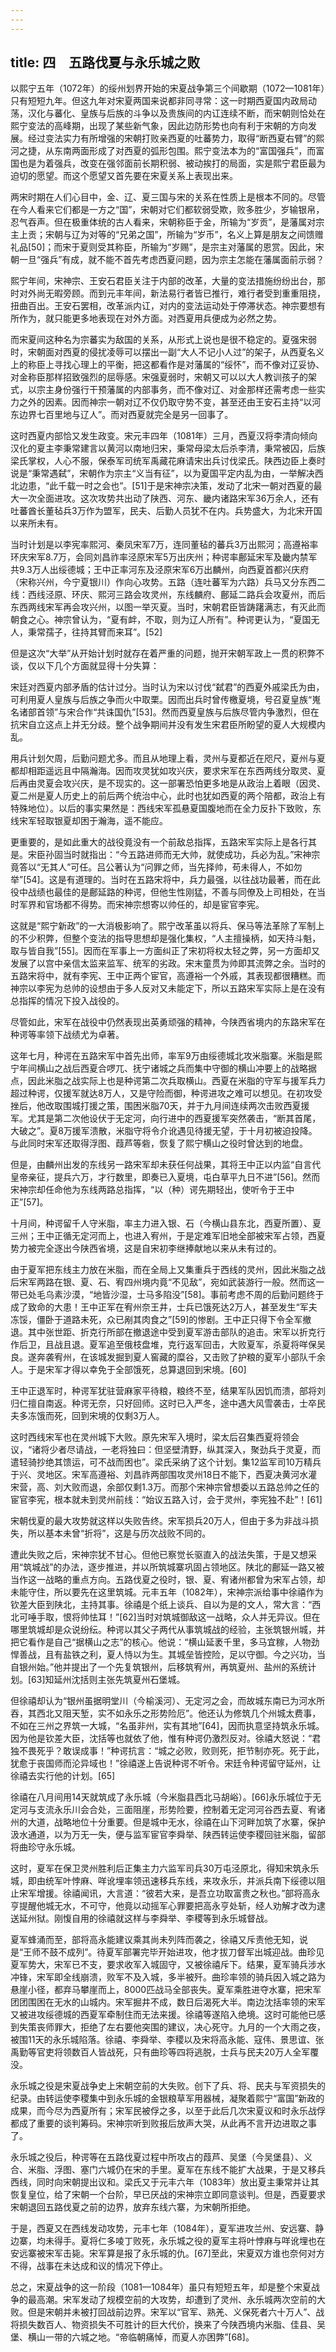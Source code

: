 ```yaml
---
---
---
```

title: 四　五路伐夏与永乐城之败
---




以熙宁五年（1072年）的绥州划界开始的宋夏战争第三个间歇期（1072—1081年）只有短短九年。但这九年对宋夏两国来说都非同寻常：这一时期西夏国内政局动荡，汉化与蕃化、皇族与后族的斗争以及贵族间的内讧连续不断，而宋朝则恰处在熙宁变法的高峰期，出现了某些新气象，因此边防形势也向有利于宋朝的方向发展。经过变法实力有所增强的宋朝打败亲西夏的吐蕃势力，取得“断西夏右臂”的熙河之捷，从东南两面形成了对西夏的弧形包围。熙宁变法本为的“富国强兵”，而富国也是为着强兵，改变在强邻面前长期积弱、被动挨打的局面，实是熙宁君臣最为迫切的愿望。而这个愿望又首先要在宋夏关系上表现出来。

两宋时期在人们心目中，金、辽、夏三国与宋的关系在性质上是根本不同的。尽管在今人看来它们都是一方之“国”，宋朝对它们都软弱受欺，败多胜少，岁输银帛，忍气吞声。但在极重体统的古人看来，宋朝称臣于金，所输为“岁贡”，是藩属对宗主上贡；宋朝与辽为对等的“兄弟之国”，所输为“岁币”，名义上算是朋友之间馈赠礼品[50]；而宋于夏则受其称臣，所输为“岁赐”，是宗主对藩属的恩赏。因此，宋朝一旦“强兵”有成，就不能不首先考虑西夏问题，因为宗主怎能在藩属面前示弱？

熙宁年间，宋神宗、王安石君臣关注于内部的改革，大量的变法措施纷纷出台，那时对外尚无暇旁顾。而到元丰年间，新法易行者皆已推行，难行者受到重重阻挠，扭曲百出。王安石罢相，改革派内讧，对内的变法运动处于停滞状态。神宗要想有所作为，就只能更多地表现在对外方面。对西夏用兵便成为必然之势。

而宋夏间这种名为宗蕃实为敌国的关系，从形式上说也是很不稳定的。夏强宋弱时，宋朝面对西夏的侵扰凌辱可以摆出一副“大人不记小人过”的架子，从西夏名义上的称臣上寻找心理上的平衡，把这都看作是对藩属的“绥怀”，而不像对辽妥协、对金称臣那样招致强烈的屈辱感。宋强夏弱时，宋朝又可以以大人教训孩子的架式，以宗主身份强行干预藩属的内部事务，而不像对辽、对金那样还需考虑一些实力之外的因素。因而神宗一朝对辽不仅仍取守势不变，甚至还由王安石主持“以河东边界七百里地与辽人”。而对西夏就完全是另一回事了。

这时西夏内部恰又发生政变。宋元丰四年（1081年）三月，西夏汉将李清向倾向汉化的夏主李秉常建言以黄河以南地归宋，秉常母梁太后杀李清，秉常被囚，后族梁氏掌权，人心不服，保泰军司统军禹藏花麻请宋出兵讨伐梁氏。陕西边臣上奏时说是“秉常遇弑”，宋朝作为宗主“义当有征”，以为夏国平定内乱为由，一举解决西北边患，“此千载一时之会也”。[51]于是宋神宗决策，发动了北宋一朝对西夏的最大一次全面进攻。这次攻势共出动了陕西、河东、畿内诸路宋军36万余人，还有吐蕃酋长董毡兵3万作为盟军，民夫、后勤人员犹不在内。兵势盛大，为北宋开国以来所未有。

当时计划是以李宪率熙河、秦凤宋军7万，连同董毡的蕃兵3万出熙河；高遵裕率环庆宋军8.7万，会同刘昌祚率泾原宋军5万出庆州；种谔率鄜延宋军及畿内禁军共9.3万人出绥德城；王中正率河东及泾原宋军6万出麟州，向西夏首都兴庆府（宋称兴州，今宁夏银川）作向心攻势。五路（连吐蕃军为六路）兵马又分东西二线：西线泾原、环庆、熙河三路会攻灵州，东线麟府、鄜延二路兵会攻夏州，而后东西两线宋军再会攻兴州，以图一举灭夏。当时，宋朝君臣皆踌躇满志，有灭此而朝食之心。神宗曾认为，“夏有衅，不取，则为辽人所有”。种谔更认为，“夏国无人，秉常孺子，往持其臂而来耳”。[52]

但是这次“大举”从开始计划时就存在着严重的问题，抛开宋朝军政上一贯的积弊不谈，仅以下几个方面就显得十分失算：

宋廷对西夏内部矛盾的估计过分。当时认为宋以讨伐“弑君”的西夏外戚梁氏为由，可利用夏人皇族与后族之争而火中取栗。因而出兵时曾传檄夏境，号召夏皇族“嵬名诸部首领”与宋合作“共诛国仇”[53]。然而西夏皇族与后族尽管内争激烈，但在抗宋自立这点上并无分歧。整个战争期间并没有发生宋君臣所盼望的夏人大规模内乱。

用兵计划欠周，后勤问题尤多。而且从地理上看，灵州与夏都近在咫尺，夏州与夏都却相距遥远且中隔瀚海。因而攻灵犹如攻兴庆，要求宋军在东西两线分取灵、夏后再由灵夏会攻兴庆，是不现实的。这一部署恐怕更多地是从政治上着眼（因灵、夏二州是夏人历史上的前后两个统治中心，此时也犹如西夏的两个陪都，政治上有特殊地位）。以后的事实果然是：西线宋军孤悬夏国腹地而在全力反扑下致败，东线宋军轻取银夏却困于瀚海，遥不能应。

更重要的，是如此重大的战役竟没有一个前敌总指挥，五路宋军实际上是各行其是。宋臣孙固当时就指出：“今五路进师而无大帅，就使成功，兵必为乱。”宋神宗竟答以“无其人”可任。吕公著认为“问罪之师，当先择帅，苟未得人，不如勿举”[54]。这是有道理的。当时在五路宋将中，兵力最强，以往战功最著，而在此役中战绩也最佳的是鄜延路的种谔，但他生性刚猛，不善与同僚及上司相处，在当时军界和官场都不得势。而宋神宗想寄以帅任的，却是宦官李宪。

这就是“熙宁新政”的一大消极影响了。熙宁改革虽以将兵、保马等法革除了军制上的不少积弊，但整个变法的指导思想却是强化集权，“人主擅操柄，如天持斗魁，取与皆自我”[55]。因而在军事上一方面纠正了宋初将权太轻之弊，另一方面却又发展了以宫中亲信太监来监军、统军的劣政。宋末童贯为帅即其流弊之余。当时的五路宋将中，就有李宪、王中正两个宦官，高遵裕一个外戚，其表现都很糟糕。而神宗以李宪为总帅的设想由于多人反对又未能定下，所以五路宋军实际上是在没有总指挥的情况下投入战役的。

尽管如此，宋军在战役中仍然表现出英勇顽强的精神，今陕西省境内的东路宋军在种谔等率领下战绩尤为卓著。

这年七月，种谔在五路宋军中首先出师，率军9万由绥德城北攻米脂寨。米脂是熙宁年间横山之战后西夏合啰兀、抚宁诸城之兵而集中守御的横山冲要上的战略据点，因此米脂之战实际上也是种谔第二次兵取横山。西夏在米脂的守军与援军兵力超过种谔，仅援军就达8万人，又是守险而御，种谔进攻之难可以想见。在初攻受挫后，他改取围城打援之策，围困米脂70天，并于九月间连续两次击败西夏援军。尤其是第二次他设伏于无定河，向行进中的西夏援军突然袭击，“断其首尾，大破之”。夏8万援军溃散，米脂守将令介讹遇见待援无望，于十月初被迫投降。与此同时宋军还取得浮图、葭芦等砦，恢复了熙宁横山之役时曾达到的地盘。

但是，由麟州出发的东线另一路宋军却未获任何战果，其将王中正以内监“自言代皇帝亲征，提兵六万，才行数里，即奏已入夏境，屯白草平九日不进”[56]。然而宋神宗却任命他为东线两路总指挥，“以（种）谔先期轻出，使听令于王中正”[57]。

十月间，种谔留千人守米脂，率主力进入银、石（今横山县东北，西夏所置）、夏三州；王中正循无定河而上，也进入宥州，于是定难军旧地全部被宋军占领，西夏势力被完全逐出今陕西省境，这是自宋初李继捧献地以来从未有过的。

由于夏军把东线主力放在米脂，而在全局上又集重兵于西线的灵州，因此米脂之战后宋军两路在银、夏、石、宥四州境内竟“不见敌”，宛如武装游行一般。然而这一带已处毛乌素沙漠，“地皆沙湿，士马多陷没”[58]。事前考虑不周的后勤问题终于成了致命的大患！王中正军在宥州奈王井，士兵已饿死达2万人，甚至发生“军夫冻馁，僵卧于道路未死，众已剐其肉食之”[59]的惨剧。王中正只得下令全军撤退。其中张世距、折克行所部在撤退途中受到夏军游击部队的追击。宋军以折克行作后卫，且战且退。夏军追至俄枝盘堆，克行返军回击，大败夏军，杀夏将咩保吴良。遂奔袭宥州，在该城发掘到夏人窖藏的糜谷，又击败了护粮的夏军小部队千余人。于是宋军才得以幸免于全部饿死，总算退回到宋境。[60]

王中正退军时，种谔军犹驻营麻家平待粮，粮终不至，结果军队因饥而溃，部将刘归仁擅自南返。种谔无奈，只好回师。这时已入严冬，途中遇大风雪袭击，士卒民夫多冻饿而死，回到宋境的仅剩3万人。

这时西线宋军也在灵州城下大败。原先宋军入境时，梁太后召集西夏将领会议，“诸将少者尽请战，一老将独曰：但坚壁清野，纵其深入，聚劲兵于灵夏，而遣轻骑抄绝其馈运，可不战而困也”。梁氏采纳了这个计划。集12监军司10万精兵于兴、灵地区。宋军高遵裕、刘昌祚两部围攻灵州18日不能下，西夏决黄河水灌宋营，高、刘大败而退，余部仅剩1.3万。而那个宋神宗曾想委以五路总帅之任的宦官李宪，根本就未到灵州前线：“始议五路入讨，会于灵州，李宪独不赴”！[61]

宋朝伐夏的最大攻势就这样以失败告终。宋军损兵20万人，但由于多为非战斗损失，所以基本未曾“折将”，这是与历次战败不同的。

遭此失败之后，宋神宗犹不甘心。但他已察觉长驱直入的战法失策，于是又想采用“筑城战”的办法，逐步推进，并以所筑城寨巩固占领地区。陕北的鄜延一路又被当作这一战略的重点方向。五路伐夏之役时，银、夏、宥诸州都曾为宋军占领，却未能守住，所以要先在这里筑城。元丰五年（1082年），宋神宗派给事中徐禧作为钦差大臣到陕北，主持其事。徐禧是个纸上谈兵、自以为是的文人，常大言：“西北可唾手取，恨将帅怯耳！”[62]当时对筑城御敌这一战略，众人并无异议。但在哪里筑城却是众说纷纭。种谔以其父子两代从事筑城战的经验，主张筑银州城，并把它看作是自己“据横山之志”的核心。他说：“横山延袤千里，多马宜稼，人物劲悍善战，且有盐铁之利，夏人恃以为生。其城垒皆控险，足以守御。今之兴功，当自银州始。”他并提出了一个先复筑银州，后移筑宥州，再筑夏州、盐州的系统计划。[63]知延州沈括则主张先筑夏州石堡城。

但徐禧却认为“银州虽据明堂川（今榆溪河）、无定河之会，而故城东南已为河水所吞，其西北又阻天堑，实不如永乐之形势险厄”。他还认为修筑几个州城太费事，不如在三州之界筑一大城，“名虽非州，实有其地”[64]，因而执意坚持筑永乐城。因为他是钦差大臣，沈括等也就依了他，惟有种谔仍激烈反对。徐禧大怒说：“君独不畏死乎？敢误成事！”种谔抗言：“城之必败，败则死，拒节制亦死。死于此，犹愈于丧国师而沦异域也！”徐禧遂上告说种谔不听令。宋廷令种谔留守延州，让徐禧去实行他的计划。[65]

徐禧在八月间用14天就筑成了永乐城（今米脂县西北马胡峪）。[66]永乐城位于无定河与支流永乐川会合处，三面阻崖，形势险要，控制着无定河河谷西去夏、宥诸州的大道，战略地位十分重要。但是城中无水，徐禧在山下河畔加筑了水寨，保护汲水通道，以为万无一失，便与监军宦官李舜举、陕西转运使李稷回驻米脂，留部将曲珍守永乐城。

这时，夏军在保卫灵州胜利后正集主力六监军司兵30万屯泾原北，得知宋筑永乐城，即由统军叶悖麻、咩讹埋率领迅速移兵东线，来攻永乐，并派兵南下绥德以阻止宋军增援。徐禧闻讯，大言道：“彼若大来，是吾立功取富贵之秋也。”部将高永亨提醒他城无水，不可守，他竟以动摇军心罪要把高永亨处斩，经人劝解才改为逮送延州狱。刚愎自用的徐禧就这样与李舜举、李稷等到永乐城督战。

夏军蜂涌而至，部将高永能建议乘其尚未列阵而袭之，徐禧又斥责他无知，说是“王师不鼓不成列”。待夏军部署完毕开始进攻，他才拔刀督军出城迎战。曲珍见夏军势大，宋军已不支，要求收军入城固守，又被徐禧斥下。结果，夏军骑兵涉水冲锋，宋军即全线崩溃，败军不及入城，多半被歼。曲珍率领的骑兵因入城之路为悬崖小径，都弃马攀崖而上，8000匹战马全部丧失。夏军乘胜进夺水寨，把宋军团团围困在无水的山城内。宋军掘井不成，数日后渴死大半。南边沈括率领的宋军又被进攻绥德城的西夏军牵制住而无法来援。徐禧等遂陷入绝境。这时可能他已感到失策丧师罪大，拒绝了左右要他突围的建议，决心死守。九月的一个大雨之夜，被围11天的永乐城陷落。徐禧、李舜举、李稷以及宋将高永能、寇伟、景思谊、张禹勤等官吏将领数百人皆战死，只有曲珍等四将逃脱，士兵与民夫20万人全军覆没。

永乐城之役是宋夏战争史上宋朝空前的大失败。创下了兵、将、民夫与军资损失的纪录。由转运使李稷集中到永乐城的金银粮草军用器械，凝聚着熙宁“富国”新政的成果，而今尽为西夏所有；宋军民被俘之多，以至于此后几次宋夏议和时永乐战俘都成了重要的谈判筹码。宋神宗听到败报后放声大哭，从此再不言开边进取之事了。

永乐城之役后，种谔等在五路伐夏过程中所攻占的葭芦、吴堡（今吴堡县）、义合、米脂、浮图、塞门六城仍在宋的手里。夏军在东线不能扩大战果，于是又移兵西线，同时向宋朝提出议和。梁氏又于元丰六年（1083年）放出夏主秉常并让其恢复皇位，给了宋朝一个台阶，早已厌战的宋神宗立即同意谈判。但是，西夏要求宋朝退回五路伐夏之前的边界，放弃东线六寨，为宋朝所拒绝。

于是，西夏又在西线发动攻势，元丰七年（1084年），夏军进攻兰州、安远寨、静边寨，均未得手。夏将仁多㖫丁败死，永乐城之役的夏军主将叶悖麻与咩讹埋也在安远寨被宋军击毙。宋军算是报了永乐城的仇。[67]至此，宋夏双方谁也奈何对方不得，战事在未达成和议的情况下停止。

总之，宋夏战争的这一阶段（1081—1084年）虽只有短短五年，却是整个宋夏战争的最高潮。宋军发动了规模空前的大攻势，却遭到了灵州、永乐城两次空前的大败。但是宋朝并未被打回战前边界。宋军以“官军、熟羌、义保死者六十万人”、战将损失数百人、物资损失不可胜计的巨大代价，换来了今陕西境内米脂、佳县、吴堡、横山一带的六城之地。“帝临朝痛悼，而夏人亦困弊”[68]。